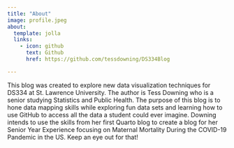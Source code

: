 ```yaml
---
title: "About"
image: profile.jpeg
about:
  template: jolla
  links:
    - icon: github
      text: Github
      href: https://github.com/tessdowning/DS334Blog

---
```


This blog was created to explore new data visualization techniques for DS334 at St. Lawrence University. The author is Tess Downing who is a senior studying Statistics and Public Health. The purpose of this blog is to hone data mapping skills while exploring fun data sets and learning how to use GitHub to access all the data a student could ever imagine.  Downing intends to use the skills from her first Quarto blog to create a blog for her Senior Year Experience focusing on Maternal Mortality During the COVID-19 Pandemic in the US. Keep an eye out for that! 
